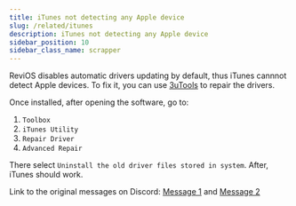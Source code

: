 ```yaml
---
title: iTunes not detecting any Apple device
slug: /related/itunes
description: iTunes not detecting any Apple device
sidebar_position: 10
sidebar_class_name: scrapper
---
```


ReviOS disables automatic drivers updating by default, thus iTunes cannnot detect Apple devices. To fix it, you can use [3uTools](http://www.3u.com/) to repair the drivers.

Once installed, after opening the software, go to:

1. `Toolbox`
2. `iTunes Utility`
3. `Repair Driver`
4. `Advanced Repair`

There select `Uninstall the old driver files stored in system`. After, iTunes should work.

Link to the original messages on Discord: [Message 1](https://discord.com/channels/619835916139364383/626772969611460619/930729137830789141) and [Message 2](https://discord.com/channels/619835916139364383/626772969611460619/998888988431634512)